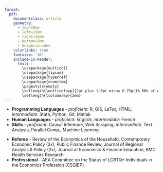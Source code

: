 ```yaml
---
format: 
  pdf: 
    documentclass: article
    geometry:
      - top=10mm
      - left=15mm
      - right=15mm
      - bottom=5mm
      - heightrounded
    colorlinks: true
    fontsize: '16'
    include-in-header: 
      text: |
        \usepackage{multicol}
        \usepackage{lipsum}
        \usepackage{hyperref}
        \usepackage{enumitem}
        \pagestyle{empty}
        \setlength{\multicolsep}{2pt plus 1.0pt minus 0.75pt}% 50% of original values
        \setlength{\columnsep}{3em}
---
```

<!-- TITLE -->
\begin{huge}\begin{center}{\bf Joshua C. Martin}\end{center}\end{huge}

<!-- CONTACT INFO -->
\begin{center}\href{mailto:joshua.martin@vanderbilt.edu}{joshua.martin@vanderbilt.edu} | \href{https://joshmartinecon.github.io}{\includegraphics[width=0.15in]{globe.png}} | \href{https://twitter.com/JoshMartinEcon}{\includegraphics[width=0.15in]{twitter-logo-1.png}} | \href{https://github.com/joshmartinecon}{\includegraphics[width=0.15in]{github.png}} | (713) 553-0108 | Updated: \today
\end{center}
\vspace{0.25cm}

<!-- EMPLOYMENT : 1ST BULLET-->
\begin{large}{\bf EMPLOYMENT}
  \vspace{0.1cm}
  \hrule
  
  \begin{multicols}{2}
    \begin{flushleft}{\bf Postdoctoral Researcher}\end{flushleft}
    \begin{flushright}Jul 2023-Present\end{flushright}
  \end{multicols}
  
  \vspace{-0.17cm}
  
  \begin{multicols}{2}
    \begin{flushleft}Vanderbilt University\end{flushleft}
    \begin{flushright}Nashville, TN\end{flushright}
  \end{multicols}
  
  \vspace{-0.17cm}
  
  \begin{multicols}{2}
    \begin{flushleft}\textit{Dept. of Economics, LGBTQ Policy Lab}\end{flushleft}
    \begin{flushright}\end{flushright}
  \end{multicols}
  
  \vspace{-0.17cm}
  
  \begin{multicols}{2}
    \begin{flushleft}\textit{Center for Research on Inequality \& Health}\end{flushleft}
    \begin{flushright}\end{flushright}
  \end{multicols}
\end{large}

\vspace{0.1cm}

<!-- EMPLOYMENT : 2ND BULLET -->
\begin{large}
  \begin{multicols}{2}
    \begin{flushleft}{\bf Visiting Assistant Professor} (while ABD)\end{flushleft}
    \begin{flushright}Jan 2021-May 2022\end{flushright}
  \end{multicols}
  
  \vspace{-0.17cm}
  
  \begin{multicols}{2}
    \begin{flushleft}Berry College\end{flushleft}
    \begin{flushright}Mt. Berry, GA\end{flushright}
  \end{multicols}
  
  \vspace{-0.17cm}
  
  \begin{multicols}{2}
    \begin{flushleft}\textit{Dept. of Accounting, Economics \& Finance}\end{flushleft}
    \begin{flushright}\end{flushright}
  \end{multicols}
\end{large}

\vspace{0.1cm}

<!-- EDUCATION: 1ST BULLET -->
\begin{large}{\bf EDUCATION}
  \vspace{0.1cm}
  \hrule
  
  \begin{multicols}{2}
    \begin{flushleft}{\bf West Virginia University}\end{flushleft}
    \begin{flushright}Morgantown, WV\end{flushright}
  \end{multicols}
  
  \vspace{-0.17cm}
  
  \begin{multicols}{2}
    \begin{flushleft}Ph.D. in Economics \end{flushleft}
    \begin{flushright}2018-2023\end{flushright}
  \end{multicols}
\end{large}

\vspace{0.1cm}

<!-- EDUCATION: 2ND BULLET -->
\begin{large}
  \begin{multicols}{2}
    \begin{flushleft}{\bf Oklahoma State University}\end{flushleft}
    \begin{flushright}Stillwater, OK\end{flushright}
  \end{multicols}
  
  \vspace{-0.17cm}
  
  \begin{multicols}{2}
    \begin{flushleft}B.S. in Economics, \textit{Phi Beta Kappa}\end{flushleft}
    \begin{flushright}2013-2017\end{flushright}
  \end{multicols}
\end{large}

\vspace{0.1cm}

<!-- FIELDS : 1ST BULLET-->
\begin{large}{\bf RESEARCH FIELDS}
  \vspace{0.1cm}
  \hrule
  \begin{multicols}{2}
    \begin{flushleft}{\bf Applied Microeconomics}\end{flushleft}
    \begin{flushright}Labor, Health, Urban, Household, Sports\end{flushright}
  \end{multicols}
\end{large}

\vspace{0.1cm}

<!-- RESEARCH : 1ST BULLET -->
\begin{large}{\bf RESEARCH}
  \vspace{0.1cm}
  \hrule
  {\bf Publications}
  \vspace{-0.17cm}
  
  \begin{enumerate}[leftmargin=!,labelindent=5pt,itemindent=-15pt]
  
   \item Christopher S. Carpenter, Joshua C. Martin and Hasan Shahid (2024). \href{https://doi.org/10.1007/s41996-024-00149-z}{Sexual Orientation, Sexual Attraction, and Income}, \textit{Journal of Economics, Race \& Policy}. Forthcoming.
    \item  Alexander Cardazzi, Joshua C. Martin and Zachary Rodriguez (2023). \href{https://doi.org/10.1002/hec.4712}{Information Shocks and Celebrity Exposure: The Effect of “Magic” Johnson on AIDS Diagnoses and Mortality in the U.S.}, \textit{Health Economics}, 32(9), 2047–2079.
    \item Ben Luikart, Joshua C. Hall \& Joshua C. Martin (2022). \href{https://doi.org/10.1080/15582159.2022.2132589}{Determinants of Voting on Education Savings Accounts: Evidence from Tennessee}, \textit{Journal of School Choice}, 17(3), 439-447.
    \item Joshua C. Martin and Joshua C. Hall (2020). \href{https://doi.org/10.3390/economies8040089}{The Impact of the New York City Marathon on Hotel Demand}, \textit{Economies} (8)4: 89.
  \end{enumerate}
\end{large}

\vspace{0.1cm}

<!-- RESEARCH : 2ND BULLET -->
\begin{large}{\bf Working Papers}
  \vspace{-0.17cm}
  
  \begin{enumerate}[leftmargin=!,labelindent=5pt,itemindent=-15pt]
    \item \href{https://nbviewer.org/github/joshmartinecon/joshmartinecon.github.io/blob/main/Peer%20Health%20Shocks%20and%20Labor%20Supply.pdf}{Peer Health Shocks and Labor Supply} [Job Market Paper]
    \item \href{https://papers.ssrn.com/sol3/papers.cfm?abstract_id=4307175}{The Effect of Same-Sex Marriage Legalization on Adoptions and Family Formation} \\ (with Zachary Rodriguez) $[$Under Review$]$
    \item Does Love Kill Speed? The Effect of Marriage on Formula One Driver Performance \\ (with Clay Collins) $[$Under Review$]$
  \end{enumerate}
\end{large}

\vspace{0.1cm}

<!-- RESEARCH : 3RD BULLET -->
\begin{large}{\bf Works in Progress}
  \vspace{-0.17cm}
  
  \begin{enumerate}[leftmargin=!,labelindent=5pt,itemindent=-15pt]
    \item Spatial Endogenity and Learning Modalities during the COVID-19 Pandemic \href{https://joshmartinecon.github.io/research.html}{[Abstract]}
    \item Chasing Rainbows: Social Acceptance \& Housing Prices in Gayborhoods \href{https://joshmartinecon.github.io/research.html}{[Abstract]} \\ (with João Tampellini)
    \item Do Childcare Costs Reduce Adoptions? Evidence from Marriage Equality \href{https://joshmartinecon.github.io/research.html}{[Abstract]}
  \end{enumerate}
\end{large}

\vspace{0.1cm}

\hrule

\pagebreak

<!-- TEACHING : 1ST BULLET -->
\begin{large}{\bf TEACHING}
  \vspace{0.1cm}
  \hrule
  {\bf Instructor of Record}
  
  \vspace{-0.17cm}
  
  \begin{multicols}{2}
    \begin{flushleft}Applied Economic Research\end{flushleft}
    \begin{flushright}Fall 2021\end{flushright}
  \end{multicols}
  
  \vspace{-0.17cm}
  
  \begin{multicols}{2}
    \begin{flushleft}Urban \& Regional Economics Research\end{flushleft}
    \begin{flushright}Spring 2022\end{flushright}
  \end{multicols}
  
  \vspace{-0.17cm}
  
  \begin{multicols}{2}
    \begin{flushleft}Intermediate Microeconomic Theory\end{flushleft}
    \begin{flushright}Fall 2021\end{flushright}
  \end{multicols}
  
  \vspace{-0.17cm}
  
  \begin{multicols}{2}
    \begin{flushleft}Principles of Microeconomics\end{flushleft}
    \begin{flushright}Spring 2021, Summer 2020\end{flushright}
  \end{multicols}
  
  \vspace{-0.17cm}
  
  \begin{multicols}{2}
    \begin{flushleft}Markets \& Society\end{flushleft}
    \begin{flushright}(8x) Spring 2022-Spring 2023\end{flushright}
  \end{multicols}
\end{large}

\vspace{-0.1cm}

<!-- TEACHING : 2ND BULLET -->
\begin{large}
  {\bf Teaching Assistant}

  \vspace{-0.17cm}

  \begin{multicols}{2}
    \begin{flushleft}Advanced Economic Theory I (PhD)\end{flushleft}
    \begin{flushright}Fall 2021\end{flushright}
  \end{multicols}

  \vspace{-0.17cm}

  \begin{multicols}{2}
    \begin{flushleft}Advanced Economic Theory II (PhD)\end{flushleft}
    \begin{flushright}Spring 2020 \& 2021\end{flushright}
  \end{multicols}

  \vspace{-0.17cm}

  \begin{multicols}{2}
    \begin{flushleft}Intermediate Microeconomic Theory\end{flushleft}
    \begin{flushright}Fall 2019\end{flushright}
  \end{multicols}
  
  \vspace{-0.17cm}

  \begin{multicols}{2}
    \begin{flushleft}Principles of Macroeconomics\end{flushleft}
    \begin{flushright}Spring 2019\end{flushright}
  \end{multicols}

  \vspace{-0.17cm}

  \begin{multicols}{2}
    \begin{flushleft}Principles of Microeconomics\end{flushleft}
    \begin{flushright}Fall 2018\end{flushright}
  \end{multicols}
\end{large}

<!-- PRESENTATIONS : 1ST BULLET -->
\begin{large}{\bf PRESENTATIONS}
  \vspace{0.1cm}
  \hrule
  {\bf Invited Talks}
  
  \vspace{-0.17cm}
  
  \textit{Lafayette College; Department of Economics} (Fall 2024); \textit{Vanderbilt University; Department of Leadership, Policy, and Organizations} (Fall 2024);  \textit{University of Georgia; Department of Sports Management \& Policy} (Spring 2024); \textit{Florida Gulf Coast University; Department of Economics} (Spring 2023); \textit{Vanderbilt University; LGBTQ+ Policy Lab} (Fall 2020)
  
\end{large}

<!-- PRESENTATIONS : 2ND BULLET -->
\begin{large}{\bf Workshops}

  \vspace{-0.17cm}

  \textit{Workshop on the Econ. \& Crime Impacts of the Opiate Epidemic} (Fall 2024); \textit{Southeastern Micro Labor Workshop} (Spring 2024); \textit{Discrimination and Diversity Workshop} (Summer 2023); \textit{Public Policy \& Child Well-Being} (Spring 2023); \textit{Economic Demography} (Spring 2023); \textit{AEA’s Economics of LGBTQ+ Individuals} (Spring 2021), \textit{SOGI Economics Early Career Workshop} (Fall 2020)
  
\end{large}

<!-- PRESENTATIONS : 3RD BULLET -->
\begin{large}{\bf Conferences}

  \vspace{-0.17cm}
  
  \textit{Western Economic Association} (2024-Present); \textit{American Society of Health Economists} (2021-Present); \textit{Southern Economic Association Meeting} (2021-Present); \textit{Association of Policy Analysis \& Management} (2022-Present); \textit{NBER Economics of Health} (2023-Present); \textit{Public Choice Society} (2021-2022); \textit{Association of Private Enterprise \& Education} (2022); \textit{Society of the Economics of the Household} (2021)

\end{large}

<!-- SKILLS -->
\begin{large}{\bf SKILLS}
  \vspace{0.1cm}
  \hrule
\end{large}
* **Programming Languages** - *proficient:* R, GIS, LaTex, HTML; *intermediate:* Stata, Python, Git, Matlab
* **Human Languages** - *proficient:* English; *intermediate:* French
* **Skills** - *proficient:* Causal Inference, Web Scraping; *intermediate:* Text Analysis, Parallel Comp., Machine Learning

<!-- SERVICE -->
\begin{large}{\bf SERVICE}
  \vspace{0.1cm}
  \hrule
\end{large}
* **Referee** - Review of the Economics of the Household, Contemporary Economic Policy (3x), Public Finance Review, Journal of Regional Analysis \& Policy (2x), Journal of Economics \& Finance Education, BMC Health Services Research
* **Professional** - AEA Committee on the Status of LGBTQ+ Individuals in the Economics Profession (CSQIEP)

<!-- REFERENCES : 1ST BULLET -->
\begin{large}{\bf REFERENCES}
\vspace{0.1cm}
  \hrule
  
  \vspace{0.1cm}
  
  \begin{multicols}{2}
    \centering
    \href{mailto:christopher.s.carpenter@vanderbilt.edu}{Kitt Carpenter} \\
    \href{mailto:joshua.hall@mail.wvu.edu}{Joshua Hall} 
  \end{multicols}
  
  \vspace{-0.17cm}
  
  \begin{multicols}{2}
    \centering
    \textit{E. Bronson Ingram Professor of Economics} \\
    \textit{Milan Puskar Dean and Professor of Economics}
  \end{multicols}
  
  \vspace{-0.17cm}
  
  \begin{multicols}{2}
    \centering
    Vanderbilt University \\
    West Virginia University
  \end{multicols}
\end{large}

\vspace{0.1cm}

<!-- REFERENCES : 2ND BULLET -->
\begin{large}
  \begin{multicols}{2}
    \centering
    \href{mailto:marcus.o.dillender@vanderbilt.edu}{Marcus Dillender} \\
    \href{mailto:brian.beach@vanderbilt.edu}{Brian Beach} 
  \end{multicols}
  
  \vspace{-0.17cm}
  
  \begin{multicols}{2}
    \centering
    \textit{Asst. Professor of Medicine, Health, \& Society} \\
    \textit{Associate Professor of Economics}
  \end{multicols}
  
  \vspace{-0.17cm}
  
  \begin{multicols}{2}
    \centering
    Vanderbilt University \\
    Vanderbilt University
  \end{multicols}
\end{large}

\vspace{0.1cm}

<!-- REFERENCES : 3ND BULLET -->
\begin{large}
  \begin{multicols}{2}
    \centering
    \href{mailto:brad.humphreys@mail.wvu.edu}{Brad Humphreys} \\
    \href{mailto:bmccanno@iwu.edu}{Bryan McCannon} 
  \end{multicols}
  
  \vspace{-0.17cm}
  
  \begin{multicols}{2}
    \centering
    \textit{Professor of Economics} \\
    \textit{Dean, Professor of Economics}
  \end{multicols}

  \vspace{-0.17cm}
  
  \begin{multicols}{2}
    \centering
    West Virginia University \\
    Illinois Wesleyan University
  \end{multicols}
\end{large}